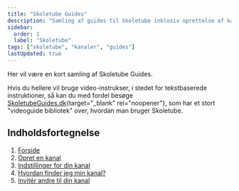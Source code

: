```yaml
---
title: "Skoletube Guides"
description: "Samling af guides til Skoletube inklusiv oprettelse af kanaler, indstillinger, og deling."
sidebar:
  order: 1
  label: "Skoletube"
tags: ["skoletube", "kanaler", "guides"]
lastUpdated: true
---
```


Her vil være en kort samling af Skoletube Guides.

Hvis du hellere vil bruge video-instrukser, i stedet for tekstbaserede instruktioner, så kan du med fordel besøge [SkoletubeGuides.dk](https://www.skoletube.dk/group/KanalerogSamlinger){target="_blank" rel="noopener"}, som har et stort "videoguide bibliotek" over, hvordan man bruger Skoletube.

## Indholdsfortegnelse

1. [Forside](/skoletube/oversigt/)
2. [Opret en kanal](/skoletube/oversigt/skoletube/opret-en-kanal/)
3. [Indstillinger for din kanal](/skoletube/oversigt/skoletube/indstillinger-for-din-kanal/)
4. [Hvordan finder jeg min kanal?](/skoletube/oversigt/skoletube/hvordan-finder-jeg-min-kanal/)
5. [Invitér andre til din kanal](/skoletube/oversigt/skoletube/inviter-andre-til-din-kanal/)
